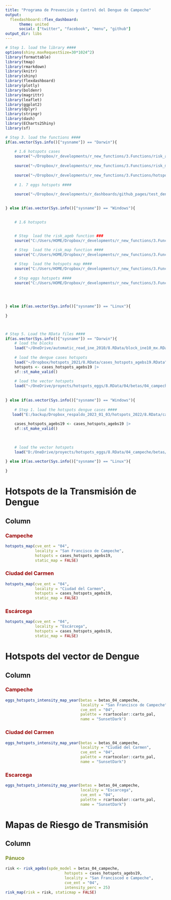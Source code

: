 ```yaml
---
title: "Programa de Prevención y Control del Dengue de Campeche"
output: 
  flexdashboard::flex_dashboard:
      theme: united
      social: ["twitter", "facebook", "menu", "github"]
output_dir: libs      
---
```


```r

# Step 1. load the library ####
options(shiny.maxRequestSize=30*1024^2)
library(formattable)
library(tmap)
library(rmarkdown)
library(knitr)
library(shiny)
library(flexdashboard)
library(plotly)
library(boldenr)
library(magrittr)
library(leaflet)
library(ggplot2)
library(dplyr)
library(stringr)
library(dash)
library(ECharts2Shiny)
library(sf)

# Step 3. load the functions ####
if(as.vector(Sys.info()["sysname"]) == "Darwin"){
    
    # 1.6 hotspots cases
    source("~/Dropbox/r_developments/r_new_functions/3.Functions/risk_agebs.R")
    
    source("~/Dropbox/r_developments/r_new_functions/3.Functions/risk_map.R")
    
    source("~/Dropbox/r_developments/r_new_functions/3.Functions/hotspots_map.R")
    
    # 1. 7 eggs hotspots ####
    
    source("~/Dropbox/r_developments/r_dashboards/github_pages/test_denv_dash_oax/3.Functions/eggs_hotspots_intensity_map_year.R")

    
} else if(as.vector(Sys.info()["sysname"]) == "Windows"){
    

    # 1.6 hotspots


    # Step  load the risk_ageb function ###
    source("C:/Users/HOME/Dropbox/r_developments/r_new_functions/3.Functions/risk_agebs.R")
    
    # Step  load the risk_map function ####
    source("C:/Users/HOME/Dropbox/r_developments/r_new_functions/3.Functions/risk_map.R")

    # Step  load the hotspots map ####
    source("C:/Users/HOME/Dropbox/r_developments/r_new_functions/3.Functions/hotspots_map.R")
    
    # Step eggs hotspots ####
    source("C:/Users/HOME/Dropbox/r_developments/r_new_functions/3.Functions/eggs_hotspots_intensity_map_year.R")
    
    

    
} else if(as.vector(Sys.info()["sysname"]) == "Linux"){
    
}



# Step 5. Load the RData files ####
if(as.vector(Sys.info()["sysname"]) == "Darwin"){
    # load the blocks
    load("~/OneDrive/automatic_read_ine_2010/8.RData/block_ine10_mx.RData")
    
    # load the dengue cases hotspots
    load("~/Dropbox/hotspots_2021/8.RData/cases_hotspots_agebs19.RData")
    hotspots <- cases_hotspots_agebs19 |>
    sf::st_make_valid()
    
    # load the vector hotspots
    load("~/OneDrive/proyects/hotspots_eggs/8.RData/04/betas/04_campeche_zinb1_betas.RData")
    
    
} else if(as.vector(Sys.info()["sysname"]) == "Windows"){
    
    # Step 1. load the hotspots dengue cases ####
   load("E:/backup/Dropbox_respaldo_2023_01_03/hotspots_2022/8.RData/cases_hotspots_agebs19.RData")
    
    cases_hotspots_agebs19 <- cases_hotspots_agebs19 |>
    sf::st_make_valid()

    
    
    # load the vector hotspots
    load("D:/OneDrive/proyects/hotspots_eggs/8.RData/04_campeche/betas/04_campeche_zinb1_betas.RData")
    
} else if(as.vector(Sys.info()["sysname"]) == "Linux"){
    
}


```

# **Hotspots de la Transmisión de Dengue**

## Column {.tabset}

### [**Campeche**]{style="color:#990000"}

```r
hotspots_map(cve_ent = "04",
             locality = "San Francisco de Campeche",
             hotspots = cases_hotspots_agebs19,
             static_map = FALSE)

```


### [**Ciudad del Carmen**]{style="color:#990000"}

```r
hotspots_map(cve_ent = "04",
             locality = "Ciudad del Carmen",
             hotspots = cases_hotspots_agebs19,
             static_map = FALSE)

```

### [**Escárcega**]{style="color:#990000"}

```r
hotspots_map(cve_ent = "04",
             locality = "Escárcega",
             hotspots = cases_hotspots_agebs19,
             static_map = FALSE)

```

# **Hotspots del vector de Dengue**

## Column {.tabset}

### [**Campeche**]{style="color:#990000"}

```r
eggs_hotspots_intensity_map_year(betas = betas_04_campeche,
                                 locality = "San Francisco de Campeche",
                                 cve_ent = "04",
                                 palette = rcartocolor::carto_pal,
                                 name = "SunsetDark")
```


### [**Ciudad del Carmen**]{style="color:#990000"}

```r
eggs_hotspots_intensity_map_year(betas = betas_04_campeche,
                                 locality = "Ciudad del Carmen",
                                 cve_ent = "04",
                                 palette = rcartocolor::carto_pal,
                                 name = "SunsetDark")
```

### [**Escarcega**]{style="color:#990000"}

```r
eggs_hotspots_intensity_map_year(betas = betas_04_campeche,
                                 locality = "Escarcega",
                                 cve_ent = "04",
                                 palette = rcartocolor::carto_pal,
                                 name = "SunsetDark")
```

# **Mapas de Riesgo de Transmisión**

## Column {.tabset}

### [**Pánuco**]{style="color:#7d9029"}

```r
risk <- risk_agebs(spde_model = betas_04_campeche,
                          hotspots = cases_hotspots_agebs19,
                          locality = "San Franciscod e Campeche",
                          cve_ent = "04",
                          intensity_perc = 25)
risk_map(risk = risk, staticmap = FALSE)
```


